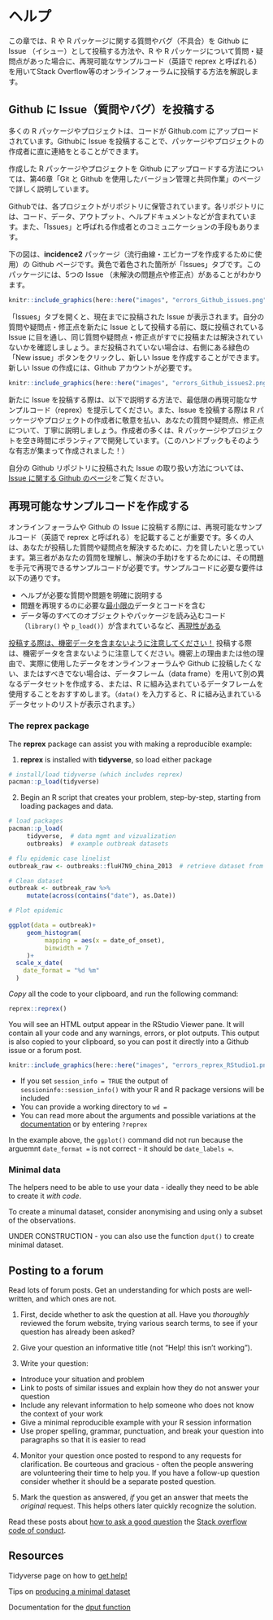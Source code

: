 # ヘルプ

この章では、R や R パッケージに関する質問やバグ（不具合）を Github に Issue （イシュー）として投稿する方法や、R や R パッケージについて質問・疑問点があった場合に、再現可能なサンプルコード（英語で reprex と呼ばれる）を用いてStack Overflow等のオンラインフォーラムに投稿する方法を解説します。

## Github に Issue（質問やバグ）を投稿する

多くの R パッケージやプロジェクトは、コードが Github.com にアップロードされています。Githubに Issue を投稿することで、パッケージやプロジェクトの作成者に直に連絡をとることができます。

作成した R パッケージやプロジェクトを Github にアップロードする方法については、第46章「Git と Github を使用したバージョン管理と共同作業」のページで詳しく説明しています。

Githubでは、各プロジェクトがリポジトリに保管されています。各リポジトリには、コード、データ、アウトプット、ヘルプドキュメントなどが含まれています。また、「Issues」と呼ばれる作成者とのコミュニケーションの手段もあります。

下の図は、**incidence2** パッケージ（流行曲線・エピカーブを作成するために使用）の Github ページです。黄色で着色された箇所が「Issues」タブです。このパッケージには、5つの Issue （未解決の問題点や修正点）があることがわかります。

```r
knitr::include_graphics(here::here("images", "errors_Github_issues.png"))
```

「Issues」タブを開くと、現在までに投稿された Issue が表示されます。自分の質問や疑問点・修正点を新たに Issue として投稿する前に、既に投稿されている Issue に目を通し、同じ質問や疑問点・修正点がすでに投稿または解決されていないかを確認しましょう。まだ投稿されていない場合は、右側にある緑色の「New issue」ボタンをクリックし、新しい Issue を作成することができます。新しい Issue の作成には、Github アカウントが必要です。

```r
knitr::include_graphics(here::here("images", "errors_Github_issues2.png"))
```

新たに Issue を投稿する際は、以下で説明する方法で、最低限の再現可能なサンプルコード（reprex）を提示してください。また、Issue を投稿する際は R パッケージやプロジェクトの作成者に敬意を払い、あなたの質問や疑問点、修正点について、丁寧に説明しましょう。作成者の多くは、R パッケージやプロジェクトを空き時間にボランティアで開発しています。（このハンドブックもそのような有志が集まって作成されました！）

自分の Github リポジトリに投稿された Issue の取り扱い方法については、 [Issue に関する Github のページ](https://docs.github.com/en/issues/tracking-your-work-with-issues/about-issues)をご覧ください。

## 再現可能なサンプルコードを作成する

オンラインフォーラムや Github の Issue に投稿する際には、再現可能なサンプルコード（英語で reprex と呼ばれる）を記載することが重要です。多くの人は、あなたが投稿した質問や疑問点を解決するために、力を貸したいと思っています。第三者があなたの質問を理解し、解決の手助けをするためには、その問題を手元で再現できるサンプルコードが必要です。サンプルコードに必要な要件は以下の通りです。

-   ヘルプが必要な質問や問題を明確に説明する\
-   問題を再現するのに必要な[最小限の]{.ul}データとコードを含む\
-   データ等のすべてのオブジェクトやパッケージを読み込むコード （`library()` や `p_load()`）が含まれているなど、[再現性がある]{.ul}

[投稿する際は、機密データを含まないように注意してください！]{.ul} 投稿する際は、機密データを含まないように注意してください。機密上の理由または他の理由で、実際に使用したデータをオンラインフォーラムや Github に投稿したくない、またはすべきでない場合は、データフレーム（data frame）を用いて別の異なるデータセットを作成する、または、R に組み込まれているデータフレームを使用することをおすすめします。（`data()` を入力すると、R に組み込まれているデータセットのリストが表示されます。）

### The **reprex** package {.unnumbered}

The **reprex** package can assist you with making a reproducible example:

1)  **reprex** is installed with **tidyverse**, so load either package

```r
# install/load tidyverse (which includes reprex)
pacman::p_load(tidyverse)
```

2)  Begin an R script that creates your problem, step-by-step, starting from loading packages and data.

```r
# load packages
pacman::p_load(
     tidyverse,  # data mgmt and vizualization
     outbreaks)  # example outbreak datasets

# flu epidemic case linelist
outbreak_raw <- outbreaks::fluH7N9_china_2013  # retrieve dataset from outbreaks package

# Clean dataset
outbreak <- outbreak_raw %>% 
     mutate(across(contains("date"), as.Date))

# Plot epidemic

ggplot(data = outbreak)+
     geom_histogram(
          mapping = aes(x = date_of_onset),
          binwidth = 7
     )+
  scale_x_date(
    date_format = "%d %m"
  )

```

*Copy* all the code to your clipboard, and run the following command:

```r
reprex::reprex()
```

You will see an HTML output appear in the RStudio Viewer pane. It will contain all your code and any warnings, errors, or plot outputs. This output is also copied to your clipboard, so you can post it directly into a Github issue or a forum post.

```r
knitr::include_graphics(here::here("images", "errors_reprex_RStudio1.png"))
```

-   If you set `session_info = TRUE` the output of `sessioninfo::session_info()` with your R and R package versions will be included\
-   You can provide a working directory to `wd =`\
-   You can read more about the arguments and possible variations at the [documentation]() or by entering `?reprex`

In the example above, the `ggplot()` command did not run because the arguemnt `date_format =` is not correct - it should be `date_labels =`.

### Minimal data {.unnumbered}

The helpers need to be able to use your data - ideally they need to be able to create it *with code*.

To create a minumal dataset, consider anonymising and using only a subset of the observations.

UNDER CONSTRUCTION - you can also use the function `dput()` to create minimal dataset.

## Posting to a forum

Read lots of forum posts. Get an understanding for which posts are well-written, and which ones are not.

1)  First, decide whether to ask the question at all. Have you *thoroughly* reviewed the forum website, trying various search terms, to see if your question has already been asked?

2)  Give your question an informative title (not "Help! this isn't working").

3)  Write your question:

-   Introduce your situation and problem\
-   Link to posts of similar issues and explain how they do not answer your question\
-   Include any relevant information to help someone who does not know the context of your work\
-   Give a minimal reproducible example with your R session information\
-   Use proper spelling, grammar, punctuation, and break your question into paragraphs so that it is easier to read

4)  Monitor your question once posted to respond to any requests for clarification. Be courteous and gracious - often the people answering are volunteering their time to help you. If you have a follow-up question consider whether it should be a separate posted question.

5)  Mark the question as answered, *if* you get an answer that meets the *original* request. This helps others later quickly recognize the solution.

Read these posts about [how to ask a good question](https://stackoverflow.com/help/how-to-ask) the [Stack overflow code of conduct](https://stackoverflow.com/conduct).

<!-- ======================================================= -->

## Resources

Tidyverse page on how to [get help!](https://www.tidyverse.org/help/#:~:text=When%20you%20want%20to%20make,to%20load%20the%20reprex%20package.&text=Enter%20reprex()%20in%20the,preview%20of%20your%20rendered%20reprex.)

Tips on [producing a minimal dataset](https://xiangxing98.github.io/R_Learning/R_Reproducible.nb.html#producing-a-minimal-dataset)

Documentation for the [dput function](https://www.rdocumentation.org/packages/base/versions/3.6.2/topics/dput)
